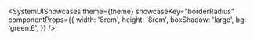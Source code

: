 
<SystemUIShowcases
  theme={theme}
  showcaseKey="borderRadius"
  componentProps={{
    width: '8rem',
    height: '8rem',
    boxShadow: 'large',
    bg: 'green.6',
  }}
/>;